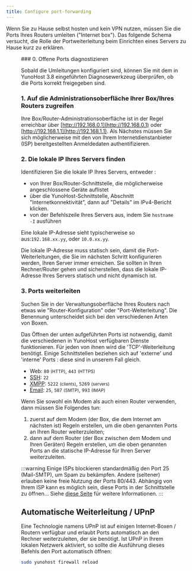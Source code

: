 ```yaml
---
title: Configure port-forwarding
---
```


Wenn Sie zu Hause selbst hosten und kein VPN nutzen, müssen Sie die Ports Ihres Routers umleiten ("Internet box"). Das folgende Schema versucht, die Rolle der Portweiterleitung beim Einrichten eines Servers zu Hause kurz zu erklären.

<Figure caption="Illustration of the importance of port-forwarding" src="/img/portForwarding_en.png" />
### 0. Offene Ports diagnostizieren

Sobald die Umleitungen konfiguriert sind, können Sie mit dem in YunoHost 3.8 eingeführten Diagnosewerkzeug überprüfen, ob
die Ports korrekt freigegeben sind.

### 1. Auf die Administrationsoberfläche Ihrer Box/Ihres Routers zugreifen

Ihre Box/Router-Administrationsoberfläche ist in der Regel erreichbar über [http://192.168.0.1](http://192.168.0.1) oder [http://192.168.1.1](http://192.168.1.1). Als Nächstes müssen Sie sich möglicherweise mit den von Ihrem Internetdienstanbieter (ISP) bereitgestellten Anmeldedaten authentifizieren.

### 2. Die lokale IP Ihres Servers finden

Identifizieren Sie die lokale IP Ihres Servers, entweder :


- von Ihrer Box/Router-Schnittstelle, die möglicherweise angeschlossene Geräte auflistet
- über die YunoHost-Schnittstelle, Abschnitt "Internetkonnektivität", dann auf "Details" im IPv4-Bericht klicken.
- von der Befehlszeile Ihres Servers aus, indem Sie `hostname -I` ausführen

Eine lokale IP-Adresse sieht typischerweise so aus:`192.168.xx.yy`, oder `10.0.xx.yy`.

Die lokale IP-Adresse muss statisch sein, damit die Port-Weiterleitungen, die Sie im nächsten Schritt konfigurieren werden, Ihren Server immer erreichen. Sie sollten in Ihren Rechner/Router gehen und sicherstellen, dass die lokale IP-Adresse Ihres Servers statisch und nicht dynamisch ist.

### 3. Ports weiterleiten

Suchen Sie in der Verwaltungsoberfläche Ihres Routers nach etwas wie "Router-Konfiguration" oder "Port-Weiterleitung". Die Benennung unterscheidet sich bei den verschiedenen Arten von Boxen.

Das Öffnen der unten aufgeführten Ports ist notwendig, damit die verschiedenen in YunoHost verfügbaren Dienste funktionieren. Für jeden von ihnen wird die 'TCP'-Weiterleitung benötigt. Einige Schnittstellen beziehen sich auf 'externe' und 'interne' Ports : diese sind in unserem Fall gleich.

- Web: `80` <small>(HTTP)</small>, `443` <small>(HTTPS)</small>
- [SSH](/admin/command_line): `22`
- [XMPP](https://wikipedia.org/wiki/XMPP): `5222` <small>(clients)</small>, `5269` <small>(servers)</small>
- [Email](/admin/email): `25`, `587` <small>(SMTP)</small>, `993` <small>(IMAP)</small>

Wenn Sie sowohl ein Modem als auch einen Router verwenden, dann müssen Sie Folgendes tun:

1. zuerst auf dem Modem (der Box, die dem Internet am nächsten ist) Regeln erstellen, um die oben genannten Ports an Ihren Router weiterzuleiten;
2. dann auf dem Router (der Box zwischen dem Modem und Ihren Geräten) Regeln erstellen, um die oben genannten Ports an die statische IP-Adresse für Ihren Server weiterzuleiten.

:::warning
<FAIcon icon="fa-exclamation-triangle"/> Einige ISPs blockieren standardmäßig den Port 25 (Mail-SMTP), um Spam zu bekämpfen. Andere (seltener) erlauben keine freie Nutzung der Ports 80/443. Abhängig von Ihrem ISP kann es möglich sein, diese Ports in der Schnittstelle zu öffnen... Siehe [diese Seite](/admin/self_hosting/providers/isp/) für weitere Informationen.
:::

## Automatische Weiterleitung / UPnP

Eine Technologie namens UPnP ist auf einigen Internet-Boxen / Routern verfügbar und erlaubt Ports automatisch an den Rechner weiterzuleiten, der sie benötigt. Ist UPnP in Ihrem lokalen Netzwerk aktiviert, so sollte die Ausführung dieses Befehls den Port automatisch öffnen:

```bash
sudo yunohost firewall reload
```
